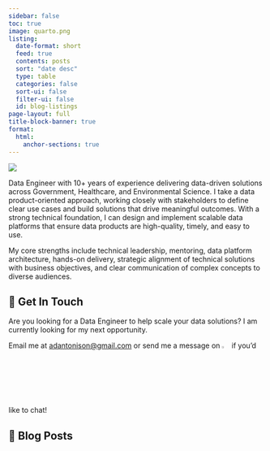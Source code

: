 ```yaml
---
sidebar: false
toc: true
image: quarto.png
listing:
  date-format: short
  feed: true
  contents: posts
  sort: "date desc"
  type: table
  categories: false
  sort-ui: false
  filter-ui: false
  id: blog-listings
page-layout: full
title-block-banner: true
format:
  html:
    anchor-sections: true
---
```


::: {.profile-header layout="[21,79]"}
![](images/alex_headshot.jpg){.profile-pic}

Data Engineer with 10+ years of experience delivering data-driven solutions across Government, Healthcare, and Environmental Science. I take a data product-oriented approach, working closely with stakeholders to define clear use cases and build solutions that drive meaningful outcomes. With a strong technical foundation, I can design and implement scalable data platforms that ensure data products are high-quality, timely, and easy to use.

My core strengths include technical leadership, mentoring, data platform architecture, hands-on delivery, strategic alignment of technical solutions with business objectives, and clear communication of complex concepts to diverse audiences.

:::

## 💼 Get In Touch

Are you looking for a Data Engineer to help scale your data solutions? I am currently looking for my next opportunity.

Email me at [adantonison@gmail.com](mailto:adantonison@gmail.com) or send me a message on [![](images/icon-linkedin.png){width="3%"}](https://www.linkedin.com/in/alexantonison/) if you'd like to chat!

## 📮 Blog Posts

::: {#blog-listings}
:::
